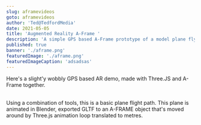 ```yaml
---
slug: aframevideos
goto: aframevideos
author: 'Ted@TedfordMedia'
date: 2021-05-05
title: 'Augmented Reality A-Frame '
description: 'A simple GPS based A-Frame prototype of a model plane flying.'
published: true
banner: './aframe.png'
featuredImage: './aframe.png'
featuredImageCaption: 'adsadsas' 
---
```


<Layout>
Here's a slight'y wobbly GPS based AR demo, made with Three.JS and A-Frame together.<br/><br/>

Using a combination of tools, this is a basic plane flight path.  This plane is animated in Blender, exported GLTF to an A-FRAME object that's moved around by Three.js animation loop translated to metres.  <br/><br/>
<YouTube youTubeId="b44yeRCZ5yU" />

</Layout>  